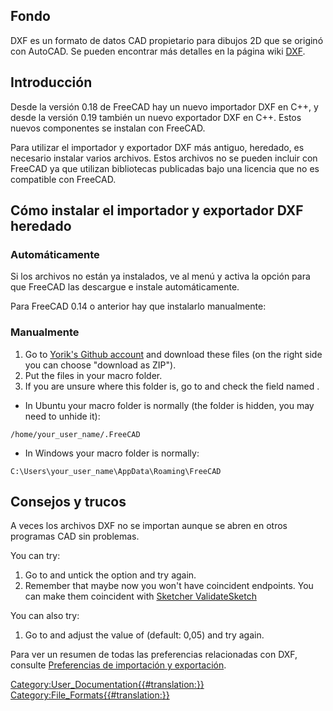 <languages/>
{{TOCright}}

<span id="Background"></span>
== Fondo ==

DXF es un formato de datos CAD propietario para dibujos 2D que se originó con AutoCAD. Se pueden encontrar más detalles en la página wiki [[DXF/es|DXF]]. 

<span id="Introduction"></span>
== Introducción ==

Desde la versión 0.18 de FreeCAD hay un nuevo importador DXF en C++, y desde la versión 0.19 también un nuevo exportador DXF en C++. Estos nuevos componentes se instalan con FreeCAD.

Para utilizar el importador y exportador DXF más antiguo, heredado, es necesario instalar varios archivos. Estos archivos no se pueden incluir con FreeCAD ya que utilizan bibliotecas publicadas bajo una licencia que no es compatible con FreeCAD.

<span id="How_to_install_the_legacy_DXF_importer_and_exporter"></span>
== Cómo instalar el importador y exportador DXF heredado ==

<span id="Automatically"></span>
=== Automáticamente ===

Si los archivos no están ya instalados, ve al menú {{MenuCommand|Edición → Preferencias → Importar-Exportar → DXF}} y activa la opción {{MenuCommand|Permitir a FreeCAD descargar y actualizar automáticamente las bibliotecas DXF}} para que FreeCAD las descargue e instale automáticamente.

Para FreeCAD 0.14 o anterior hay que instalarlo manualmente:

<span id="Manually"></span>
=== Manualmente ===

# Go to [https://github.com/yorikvanhavre/Draft-dxf-importer Yorik's Github account] and download these files (on the right side you can choose "download as ZIP").
# Put the files in your macro folder.
# If you are unsure where this folder is, go to {{MenuCommand|Edit → Preferences → Python → Macro}} and check the field named {{MenuCommand|Macro Path}}.
* In Ubuntu your macro folder is normally (the folder is hidden, you may need to unhide it):
 /home/your_user_name/.FreeCAD 
* In Windows your macro folder is normally: 
 C:\Users\your_user_name\AppData\Roaming\FreeCAD

<span id="Tips_and_Tricks"></span>
== Consejos y trucos ==

A veces los archivos DXF no se importan aunque se abren en otros programas CAD sin problemas.

You can try:
# Go to {{MenuCommand|Edit → Preferences → Import-Export → DXF}} and untick the option {{MenuCommand|Join geometry}} and try again.
# Remember that maybe now you won't have coincident endpoints. You can make them coincident with [[Sketcher_ValidateSketch|Sketcher ValidateSketch]]

You can also try:
# Go to {{MenuCommand|Edit → Preferences → Draft → General settings}} and adjust the value of {{MenuCommand|Tolerance}} (default: 0,05) and try again.

Para ver un resumen de todas las preferencias relacionadas con DXF, consulte [[Import_Export_Preferences/es#DXF|Preferencias de importación y exportación]].


[[Category:User_Documentation{{#translation:}}]]
[[Category:File_Formats{{#translation:}}]]
